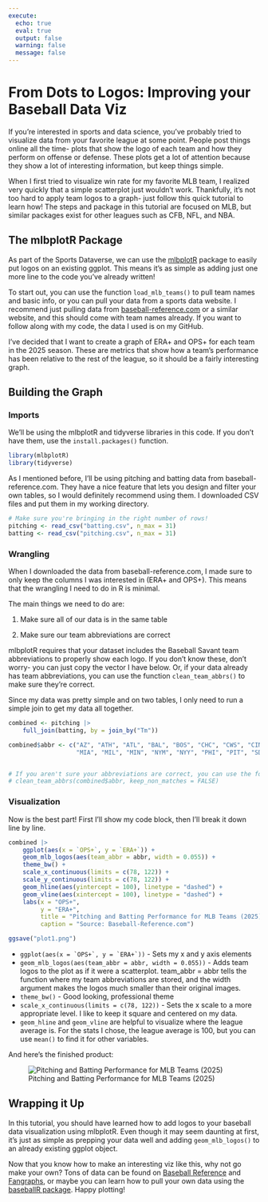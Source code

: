 ```yaml
---
execute:
  echo: true
  eval: true
  output: false
  warning: false
  message: false
---
```



# From Dots to Logos: Improving your Baseball Data Viz

If you're interested in sports and data science, you've probably tried to visualize data from your favorite league at some point. People post things online all the time- plots that show the logo of each team and how they perform on offense or defense. These plots get a lot of attention because they show a lot of interesting information, but keep things simple.

When I first tried to visualize win rate for my favorite MLB team, I realized very quickly that a simple scatterplot just wouldn't work. Thankfully, it's not too hard to apply team logos to a graph- just follow this quick tutorial to learn how! The steps and package in this tutorial are focused on MLB, but similar packages exist for other leagues such as CFB, NFL, and NBA.

## The mlbplotR Package

As part of the Sports Dataverse, we can use the [mlbplotR](https://github.com/camdenk/mlbplotR) package to easily put logos on an existing ggplot. This means it's as simple as adding just one more line to the code you've already written!

To start out, you can use the function `load_mlb_teams()` to pull team names and basic info, or you can pull your data from a sports data website. I recommend just pulling data from [baseball-reference.com](https://baseball-reference.com) or a similar website, and this should come with team names already. If you want to follow along with my code, the data I used is on my GitHub.

I've decided that I want to create a graph of ERA+ and OPS+ for each team in the 2025 season. These are metrics that show how a team's performance has been relative to the rest of the league, so it should be a fairly interesting graph.


## Building the Graph


### Imports

We'll be using the mlbplotR and tidyverse libraries in this code. If you don't have them, use the `install.packages()` function.


```r
library(mlbplotR)
library(tidyverse)
```


As I mentioned before, I'll be using pitching and batting data from baseball-reference.com. They have a nice feature that lets you design and filter your own tables, so I would definitely recommend using them. I downloaded CSV files and put them in my working directory.


```r
# Make sure you're bringing in the right number of rows!
pitching <- read_csv("batting.csv", n_max = 31)
batting <- read_csv("pitching.csv", n_max = 31)
```

### Wrangling

When I downloaded the data from baseball-reference.com, I made sure to only keep the columns I was interested in (ERA+ and OPS+). This means that the wrangling I need to do in R is minimal.

The main things we need to do are:

1. Make sure all of our data is in the same table

2. Make sure our team abbreviations are correct

mlbplotR requires that your dataset includes the Baseball Savant team abbreviations to properly show each logo. If you don't know these, don't worry- you can just copy the vector I have below. Or, if your data already has team abbreviations, you can use the function `clean_team_abbrs()` to make sure they're correct.

Since my data was pretty simple and on two tables, I only need to run a simple join to get my data all together.


```r
combined <- pitching |> 
    full_join(batting, by = join_by("Tm"))

combined$abbr <- c("AZ", "ATH", "ATL", "BAL", "BOS", "CHC", "CWS", "CIN", "CLE", "COL", "DET", "HOU", "KC", "LAA", "LAD", 
                   "MIA", "MIL", "MIN", "NYM", "NYY", "PHI", "PIT", "SD", "SEA", "SF", "STL", "TB", "TEX", "TOR", "WSH")


# If you aren't sure your abbreviations are correct, you can use the following function: 
# clean_team_abbrs(combined$abbr, keep_non_matches = FALSE) 
```


### Visualization

Now is the best part! First I'll show my code block, then I'll break it down line by line.

```r
combined |> 
    ggplot(aes(x = `OPS+`, y = `ERA+`)) +
    geom_mlb_logos(aes(team_abbr = abbr, width = 0.055)) +
    theme_bw() +
    scale_x_continuous(limits = c(78, 122)) +
    scale_y_continuous(limits = c(78, 122)) +
    geom_hline(aes(yintercept = 100), linetype = "dashed") +
    geom_vline(aes(xintercept = 100), linetype = "dashed") +
    labs(x = "OPS+",
         y = "ERA+",
         title = "Pitching and Batting Performance for MLB Teams (2025)",
         caption = "Source: Baseball-Reference.com")

ggsave("plot1.png")

```



- ``ggplot(aes(x = `OPS+`, y = `ERA+`))`` - Sets my x and y axis elements
- ` geom_mlb_logos(aes(team_abbr = abbr, width = 0.055))` - Adds team logos to the plot as if it were a scatterplot. team_abbr = abbr tells the function where my team abbreviations are stored, and the width argument makes the logos much smaller than their original images.
- `theme_bw()` - Good looking, professional theme
- `scale_x_continuous(limits = c(78, 122))` - Sets the x scale to a more appropriate level. I like to keep it square and centered on my data.
- `geom_hline` and `geom_vline` are helpful to visualize where the league average is. For the stats I chose, the league average is 100, but you can use `mean()` to find it for other variables.

And here's the finished product: 

![Pitching and Batting Performance for MLB Teams (2025)](tutorial_blog/plot1.png)


## Wrapping it Up

In this tutorial, you should have learned how to add logos to your baseball data visualization using mlbplotR. Even though it may seem daunting at first, it's just as simple as prepping your data well and adding `geom_mlb_logos()` to an already existing ggplot object. 

Now that you know how to make an interesting viz like this, why not go make your own? Tons of data can be found on [Baseball Reference](https://baseball-reference.com) and [Fangraphs](https://fangraphs.com), or maybe you can learn how to pull your own data using the [baseballR package](https://billpetti.github.io/baseballr/). Happy plotting!